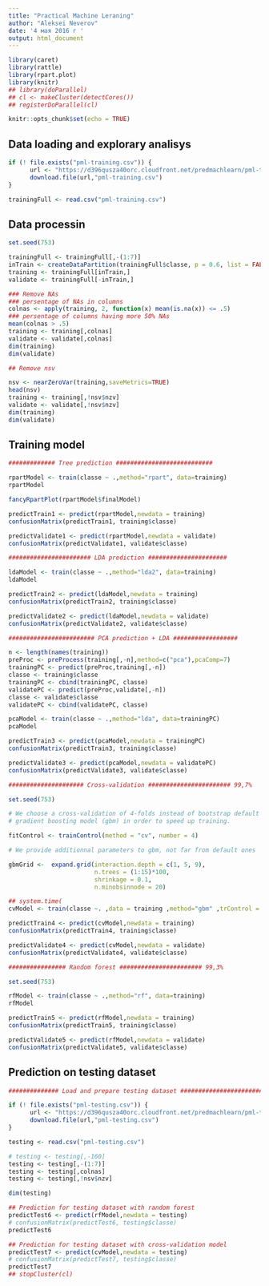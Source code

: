 ---
title: "Practical Machine Leraning"
author: "Aleksei Neverov"
date: '4 мая 2016 г '
output: html_document
---

```{r setup, include=FALSE}
library(caret)
library(rattle)
library(rpart.plot)
library(knitr)
## library(doParallel)
## cl <- makeCluster(detectCores())
## registerDoParallel(cl)

knitr::opts_chunk$set(echo = TRUE)
```

## Data loading and explorary analisys

```{r}
if (! file.exists("pml-training.csv")) {
      url <- "https://d396qusza40orc.cloudfront.net/predmachlearn/pml-training.csv" 
      download.file(url,"pml-training.csv")
}

trainingFull <- read.csv("pml-training.csv")
```


## Data processin

```{r}
set.seed(753)

trainingFull <- trainingFull[,-(1:7)]
inTrain <- createDataPartition(trainingFull$classe, p = 0.6, list = FALSE)
training <- trainingFull[inTrain,]
validate <- trainingFull[-inTrain,]
```


```{r}
### Remove NAs
### persentage of NAs in columns
colnas <- apply(training, 2, function(x) mean(is.na(x)) <= .5)
### persentage of columns having more 50% NAs
mean(colnas > .5)
training <- training[,colnas]
validate <- validate[,colnas]
dim(training)
dim(validate)
```

```{r}
## Remove nsv

nsv <- nearZeroVar(training,saveMetrics=TRUE)
head(nsv)
training <- training[,!nsv$nzv]
validate <- validate[,!nsv$nzv]
dim(training)
dim(validate)
```

## Training model

```{r}
############# Tree prediction ###########################

rpartModel <- train(classe ~ .,method="rpart", data=training)
rpartModel

fancyRpartPlot(rpartModel$finalModel)

predictTrain1 <- predict(rpartModel,newdata = training)
confusionMatrix(predictTrain1, training$classe)

predictValidate1 <- predict(rpartModel,newdata = validate)
confusionMatrix(predictValidate1, validate$classe)
```

```{r}
####################### LDA prediction ######################

ldaModel <- train(classe ~ .,method="lda2", data=training)
ldaModel

predictTrain2 <- predict(ldaModel,newdata = training)
confusionMatrix(predictTrain2, training$classe)

predictValidate2 <- predict(ldaModel,newdata = validate)
confusionMatrix(predictValidate2, validate$classe)
```

```{r}
######################## PCA prediction + LDA ##################

n <- length(names(training))
preProc <- preProcess(training[,-n],method=c("pca"),pcaComp=7)
trainingPC <- predict(preProc,training[,-n])
classe <- training$classe 
trainingPC <- cbind(trainingPC, classe)
validatePC <- predict(preProc,validate[,-n])
classe <- validate$classe 
validatePC <- cbind(validatePC, classe)

pcaModel <- train(classe ~ .,method="lda", data=trainingPC)
pcaModel

predictTrain3 <- predict(pcaModel,newdata = trainingPC)
confusionMatrix(predictTrain3, training$classe)

predictValidate3 <- predict(pcaModel,newdata = validatePC)
confusionMatrix(predictValidate3, validate$classe)
```

```{r}
##################### Cross-validation ####################### 99,7%

set.seed(753)

# We choose a cross-validation of 4-folds instead of bootstrap default method for
# gradient boosting model (gbm) in order to speed up training.

fitControl <- trainControl(method = "cv", number = 4)

# We provide additionnal parameters to gbm, not far from default ones

gbmGrid <-  expand.grid(interaction.depth = c(1, 5, 9),
                        n.trees = (1:15)*100,
                        shrinkage = 0.1,
                        n.minobsinnode = 20)

## system.time(
cvModel <- train(classe ~. ,data = training ,method="gbm" ,trControl = fitControl ,verbose = FALSE,tuneGrid = gbmGrid)

predictTrain4 <- predict(cvModel,newdata = training)
confusionMatrix(predictTrain4, training$classe)

predictValidate4 <- predict(cvModel,newdata = validate)
confusionMatrix(predictValidate4, validate$classe)
```

```{r}
################ Random forest ####################### 99,3%

set.seed(753)

rfModel <- train(classe ~ .,method="rf", data=training)
rfModel

predictTrain5 <- predict(rfModel,newdata = training)
confusionMatrix(predictTrain5, training$classe)

predictValidate5 <- predict(rfModel,newdata = validate)
confusionMatrix(predictValidate5, validate$classe)
```

## Prediction on testing dataset

```{r}
############## Load and prepare testing dataset ##############################

if (! file.exists("pml-testing.csv")) {
      url <- "https://d396qusza40orc.cloudfront.net/predmachlearn/pml-testing.csv" 
      download.file(url,"pml-testing.csv")
}

testing <- read.csv("pml-testing.csv")

# testing <- testing[,-160]
testing <- testing[,-(1:7)]
testing <- testing[,colnas]
testing <- testing[,!nsv$nzv]

dim(testing)
```

```{r}
## Prediction for testing dataset with random forest
predictTest6 <- predict(rfModel,newdata = testing)
# confusionMatrix(predictTest6, testing$classe)
predictTest6

## Prediction for testing dataset with cross-validation model
predictTest7 <- predict(cvModel,newdata = testing)
# confusionMatrix(predictTest7, testing$classe)
predictTest7
## stopCluster(cl)
```

